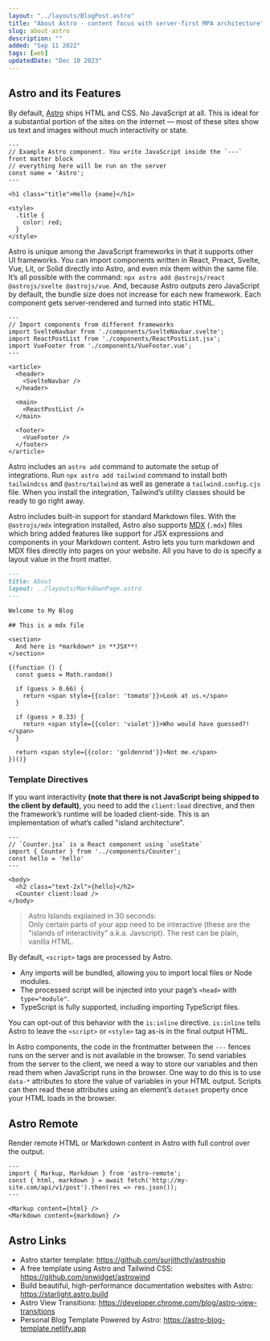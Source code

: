 ```yaml
---
layout: "../layouts/BlogPost.astro"
title: "About Astro - content focus with server-first MPA architecture"
slug: about-astro
description: ""
added: "Sep 11 2022"
tags: [web]
updatedDate: "Dec 10 2023"
---
```


## Astro and its Features
By default, [Astro](https://astro.build) ships HTML and CSS. No JavaScript at all. This is ideal for a substantial portion of the sites on the internet — most of these sites show us text and images without much interactivity or state. 

```astro
---
// Example Astro component. You write JavaScript inside the `---` front matter block
// everything here will be run on the server
const name = 'Astro';
---

<h1 class="title">Hello {name}</h1>

<style>
  .title {
    color: red;
  }
</style>
```

Astro is unique among the JavaScript frameworks in that it supports other UI frameworks. You can import components written in React, Preact, Svelte, Vue, Lit, or Solid directly into Astro, and even mix them within the same file. It’s all possible with the command: `npx astro add @astrojs/react @astrojs/svelte @astrojs/vue`. And, because Astro outputs zero JavaScript by default, the bundle size does not increase for each new framework. Each component gets server-rendered and turned into static HTML.

```astro
---
// Import components from different frameworks
import SvelteNavbar from './components/SvelteNavbar.svelte';
import ReactPostList from './components/ReactPostList.jsx';
import VueFooter from './components/VueFooter.vue';
---

<article>
  <header>
    <SvelteNavbar />
  </header>

  <main>
    <ReactPostList />
  </main>

  <footer>
    <VueFooter />
  </footer>
</article>
```

Astro includes an `astro add` command to automate the setup of integrations. Run `npx astro add tailwind` command to install both `tailwindcss` and `@astro/tailwind` as well as generate a `tailwind.config.cjs` file. When you install the integration, Tailwind’s utility classes should be ready to go right away.

Astro includes built-in support for standard Markdown files. With the `@astrojs/mdx` integration installed, Astro also supports [MDX](https://docs.astro.build/en/guides/markdown-content/) (`.mdx`) files which bring added features like support for JSX expressions and components in your Markdown content. Astro lets you turn markdown and MDX files directly into pages on your website. All you have to do is specify a layout value in the front matter.

```md
---
title: About
layout: ../layouts/MarkdownPage.astro
---

Welcome to My Blog

```

```mdx
## This is a mdx file

<section>
  And here is *markdown* in **JSX**!
</section>

{(function () {
  const guess = Math.random()

  if (guess > 0.66) {
    return <span style={{color: 'tomato'}}>Look at us.</span>
  }

  if (guess > 0.33) {
    return <span style={{color: 'violet'}}>Who would have guessed?!</span>
  }

  return <span style={{color: 'goldenrod'}}>Not me.</span>
})()}
```

### Template Directives
If you want interactivity **(note that there is not JavaScript being shipped to the client by default)**, you need to add the `client:load` directive, and then the framework’s runtime will be loaded client-side. This is an implementation of what’s called "island architecture".

```astro
---
// `Counter.jsx` is a React component using `useState`
import { Counter } from '../components/Counter';
const hello = 'hello'
---

<body>
  <h2 class="text-2xl">{hello}</h2>  
  <Counter client:load />
</body>
```

> Astro Islands explained in 30 seconds:  
> Only certain parts of your app need to be interactive (these are the "islands of interactivity" a.k.a. Javscript). The rest can be plain, vanilla HTML.

By default, `<script>` tags are processed by Astro.
- Any imports will be bundled, allowing you to import local files or Node modules.
- The processed script will be injected into your page’s `<head>` with `type="module"`.
- TypeScript is fully supported, including importing TypeScript files.

You can opt-out of this behavior with the `is:inline` directive. `is:inline` tells Astro to leave the `<script>` or `<style>` tag as-is in the final output HTML.

In Astro components, the code in the frontmatter between the `---` fences runs on the server and is not available in the browser. To send variables from the server to the client, we need a way to store our variables and then read them when JavaScript runs in the browser. One way to do this is to use `data-*` attributes to store the value of variables in your HTML output. Scripts can then read these attributes using an element’s `dataset` property once your HTML loads in the browser.

## Astro Remote
Render remote HTML or Markdown content in Astro with full control over the output.

```astro
---
import { Markup, Markdown } from 'astro-remote';
const { html, markdown } = await fetch('http://my-site.com/api/v1/post').then(res => res.json());
---

<Markup content={html} />
<Markdown content={markdown} />
```

## Astro Links
- Astro starter template: https://github.com/surjithctly/astroship
- A free template using Astro and Tailwind CSS: https://github.com/onwidget/astrowind
- Build beautiful, high-performance documentation websites with Astro: https://starlight.astro.build
- Astro View Transitions: https://developer.chrome.com/blog/astro-view-transitions
- Personal Blog Template Powered by Astro: https://astro-blog-template.netlify.app